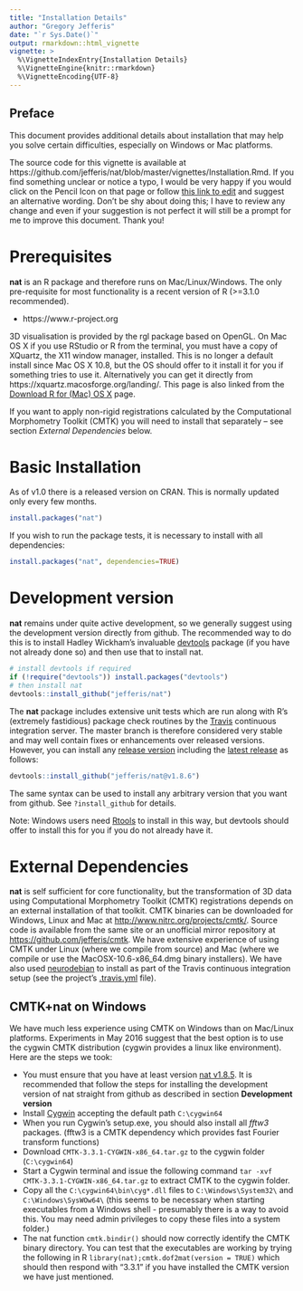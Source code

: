 ```yaml
---
title: "Installation Details"
author: "Gregory Jefferis"
date: "`r Sys.Date()`"
output: rmarkdown::html_vignette
vignette: >
  %\VignetteIndexEntry{Installation Details}
  %\VignetteEngine{knitr::rmarkdown}
  %\VignetteEncoding{UTF-8}
---
```

## Preface
This document provides additional details about installation that may help you
solve certain difficulties, especially on Windows or Mac platforms.

The source code for this vignette is available at 
https://github.com/jefferis/nat/blob/master/vignettes/Installation.Rmd. 
If you find something unclear or notice a typo, I would be very happy if you 
would click on the Pencil Icon on that page or follow 
[this link to edit](https://github.com/jefferis/nat/edit/master/vignettes/Installation.Rmd)
and suggest an alternative wording. Don't be shy about doing this; I have to 
review any change and even if your suggestion is not perfect it will still
be a prompt for me to improve this document. Thank you!

# Prerequisites
**nat** is an R package and therefore runs on Mac/Linux/Windows. The only 
pre-requisite for most functionality is a recent version of R (>=3.1.0 recommended).

* https://www.r-project.org

3D visualisation is provided by the rgl package based on OpenGL. On Mac OS X if 
you use RStudio or R from the terminal, you must have a copy of XQuartz, the X11
window manager, installed. This is no longer a default install since Mac OS X 
10.8, but the OS should offer to it install it for you if something tries to use
it. Alternatively you can get it directly from 
https://xquartz.macosforge.org/landing/. This page is also linked from the 
[Download R for (Mac) OS X](https://cran.r-project.org/bin/macosx/) page.

If you want to apply non-rigid registrations calculated by the 
Computational Morphometry Toolkit (CMTK) you will need to install that separately – see section *External Dependencies* below. 

# Basic Installation
As of v1.0 there is a released version on CRAN. This is normally updated only
every few months.

```r
install.packages("nat")
```

If you wish to run the package tests, it is necessary to install with all dependencies:

```r
install.packages("nat", dependencies=TRUE)
```

# Development version
**nat** remains under quite active development, so we generally suggest using the
development version directly from github. The recommended way to do this is to
install Hadley Wickham's invaluable [devtools](https://CRAN.R-project.org/package=devtools)
package (if you have not already done so) and then use that to install nat.

```r
# install devtools if required
if (!require("devtools")) install.packages("devtools")
# then install nat
devtools::install_github("jefferis/nat")
```

The **nat** package includes extensive unit tests which are run along with R's
(extremely fastidious) package check routines by the [Travis](http://travis-ci.org/jefferis/nat)
continuous integration server. The master branch is therefore considered very stable
and may well contain fixes or enhancements over released versions. 
However, you can install any [release version](https://github.com/jefferis/nat/tags)
including the [latest release](https://github.com/jefferis/nat/releases/latest) 
as follows:

```r
devtools::install_github("jefferis/nat@v1.8.6")
```

The same syntax can be used to install any arbitrary version that you want 
from github. See `?install_github` for details.

Note: Windows users need [Rtools](https://cran.r-project.org/bin/windows/Rtools/) to
install in this way, but devtools should offer to install this for you if you
do not already have it.

# External Dependencies
**nat** is self sufficient for core functionality, but the transformation of 3D
data using Computational Morphometry Toolkit (CMTK) registrations depends on an
external installation of that toolkit. CMTK binaries can be downloaded for
Windows, Linux and Mac at <http://www.nitrc.org/projects/cmtk/>. Source code is 
available from the same site or an unofficial mirror repository at 
<https://github.com/jefferis/cmtk>. We have extensive experience of using CMTK
under Linux (where we compile from source) and Mac (where we compile or use the
MacOSX-10.6-x86_64.dmg binary installers). We have also used 
[neurodebian](http://neuro.debian.net/pkgs/cmtk.html) to install as part of the
Travis continuous integration setup (see the project's [.travis.yml](https://github.com/jefferis/nat/blob/master/.travis.yml) file).

## CMTK+nat on Windows

We have much less experience using CMTK on Windows than on Mac/Linux platforms.
Experiments in May 2016 suggest that the best option is to use the cygwin
CMTK distribution (cygwin provides a linux like environment). Here are the steps we
took:

* You must ensure that you have at least version [nat v1.8.5](https://github.com/jefferis/nat/releases/tag/v1.8.5). 
  It is recommended that follow the steps for installing the development version of
  nat straight from github as described in section **Development version**
* Install [Cygwin](https://www.cygwin.com/) accepting the default path `C:\cygwin64`
* When you run Cygwin's setup.exe, you should also install all *fftw3* packages. 
  (fftw3 is a CMTK dependency which provides fast Fourier transform functions)
* Download `CMTK-3.3.1-CYGWIN-x86_64.tar.gz` to the cygwin folder (`C:\cygwin64`)
* Start a Cygwin terminal and issue the following command 
  `tar -xvf CMTK-3.3.1-CYGWIN-x86_64.tar.gz` to extract CMTK to the cygwin folder.
* Copy all the `C:\cygwin64\bin\cyg*.dll` files to `C:\Windows\System32\` and
  `C:\Windows\SysWOw64\` (this seems to be necessary when starting executables 
  from a Windows shell - presumably there is a way to avoid this. You may need 
  admin privileges to copy these files into a system folder.)
* The nat function `cmtk.bindir()` should now correctly identify the CMTK binary
  directory. You can test that the executables are working by trying the following in R `library(nat);cmtk.dof2mat(version = TRUE)`
  which should then respond with "3.3.1" if you 
  have installed the CMTK version we have just mentioned.
